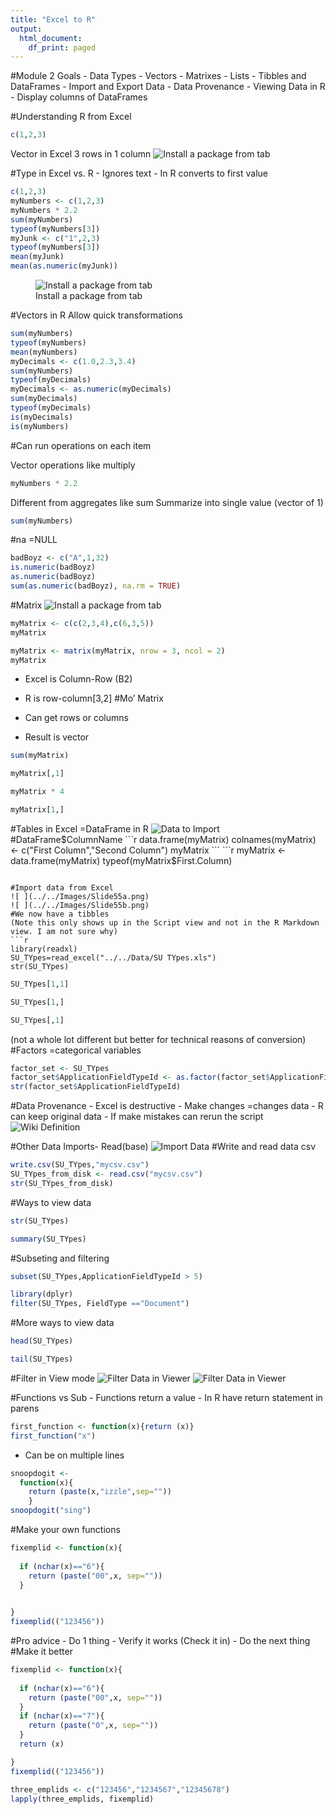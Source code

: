```yaml
---
title: "Excel to R"
output:
  html_document:
    df_print: paged
---
```


#Module 2 Goals
- Data Types
- Vectors
- Matrixes
- Lists
- Tibbles and DataFrames
- Import and Export Data
- Data Provenance
- Viewing Data in R
- Display columns of DataFrames

#Understanding R from Excel
```r
c(1,2,3)
```
Vector in Excel
3 rows in 1 column
![Install a package from tab](../../Images/Slide46.png)


#Type in Excel vs. R
- Ignores text
- In R converts to first value
```r
c(1,2,3)
myNumbers <- c(1,2,3)
myNumbers * 2.2
sum(myNumbers)
typeof(myNumbers[3])
myJunk <- c("1",2,3)
typeof(myNumbers[3])
mean(myJunk)
mean(as.numeric(myJunk))

```

![Install a package from tab](../../Images/Slide47.png)

#Vectors in R
Allow quick transformations
```r

sum(myNumbers)
typeof(myNumbers)
mean(myNumbers)
myDecimals <- c(1.0,2.3,3.4)
sum(myNumbers)
typeof(myDecimals)
myDecimals <- as.numeric(myDecimals)
sum(myDecimals)
typeof(myDecimals)
is(myDecimals)
is(myNumbers)
```

#Can run operations on each item

Vector operations like multiply
```r
myNumbers * 2.2
```


Different from aggregates like sum
Summarize into single value (vector of 1)
```r
sum(myNumbers)
```


#na =NULL
```r
badBoyz <- c("A",1,32)
is.numeric(badBoyz)
as.numeric(badBoyz)
sum(as.numeric(badBoyz), na.rm = TRUE)
```

#Matrix
![Install a package from tab](../../Images/Slide50.png)

```r
myMatrix <- c(c(2,3,4),c(6,3,5))
myMatrix

```
```r
myMatrix <- matrix(myMatrix, nrow = 3, ncol = 2)
myMatrix
```

- Excel is Column-Row (B2)

- R is row-column[3,2]
#Mo’ Matrix
- Can get rows or columns
- Result is vector
```r
sum(myMatrix)
```
```r
myMatrix[,1]
```
```r
myMatrix * 4
```
```r
myMatrix[1,]
```


#Tables in Excel =DataFrame in R
![Data to Import](../../Images/Slide53.png)
#DataFrame$ColumnName
```r
data.frame(myMatrix)
colnames(myMatrix) <- c("First Column","Second Column")
myMatrix
```
```r
myMatrix <- data.frame(myMatrix)
typeof(myMatrix$First.Column)
```

#Import data from Excel
![ ](../../Images/Slide55a.png)
![ ](../../Images/Slide55b.png)
#We now have a tibbles
(Note this only shows up in the Script view and not in the R Markdown view. I am not sure why)
```r
library(readxl)
SU_TYpes=read_excel("../../Data/SU TYpes.xls")
str(SU_TYpes)
```
```r
SU_TYpes[1,1]
```
```r
 
SU_TYpes[1,]
```
```r
SU_TYpes[,1]
```
 

(not a whole lot different but better for technical reasons of conversion)
#Factors =categorical variables
```r
factor_set <- SU_TYpes
factor_set$ApplicationFieldTypeId <- as.factor(factor_set$ApplicationFieldTypeId)
str(factor_set$ApplicationFieldTypeId)
```

#Data Provenance
- Excel is destructive
- Make changes =changes data
- R can keep original data
- If make mistakes can rerun the script
![Wiki Definition](../../Images/Slide58.png)

#Other Data Imports- Read(base)
![Import Data](../../Images/Slide59.png)
#Write and read data csv
```r
write.csv(SU_TYpes,"mycsv.csv")
SU_TYpes_from_disk <- read.csv("mycsv.csv")
str(SU_TYpes_from_disk)
```

#Ways to view data
```r
str(SU_TYpes)
```
```r
summary(SU_TYpes)
```

#Subseting and filtering
```r
subset(SU_TYpes,ApplicationFieldTypeId > 5)
```
```r
library(dplyr)
filter(SU_TYpes, FieldType =="Document")
```


#More ways to view data
```r
head(SU_TYpes)
```
```r
tail(SU_TYpes)
```

#Filter in View mode
![Filter Data in Viewer](../../Images/Slide64a.png)
![Filter Data in Viewer](../../Images/Slide64b.png)

#Functions vs Sub
- Functions return a value
- In R have return statement in parens
```r
first_function <- function(x){return (x)}
first_function("x")
```

- Can be on multiple lines
```r
snoopdogit <-
  function(x){
    return (paste(x,"izzle",sep=""))
    }
snoopdogit("sing")
```

#Make your own functions
```r
fixemplid <- function(x){
  
  if (nchar(x)=="6"){
    return (paste("00",x, sep=""))
  }
   

}
fixemplid(("123456"))
```

#Pro advice
- Do 1 thing
- Verify it works (Check it in)
- Do the next thing
#Make it better
```r
fixemplid <- function(x){
  
  if (nchar(x)=="6"){
    return (paste("00",x, sep=""))
  }
  if (nchar(x)=="7"){
    return (paste("0",x, sep=""))
  }
  return (x)

}
fixemplid(("123456"))
```

```r
three_emplids <- c("123456","1234567","12345678")
lapply(three_emplids, fixemplid)
```

